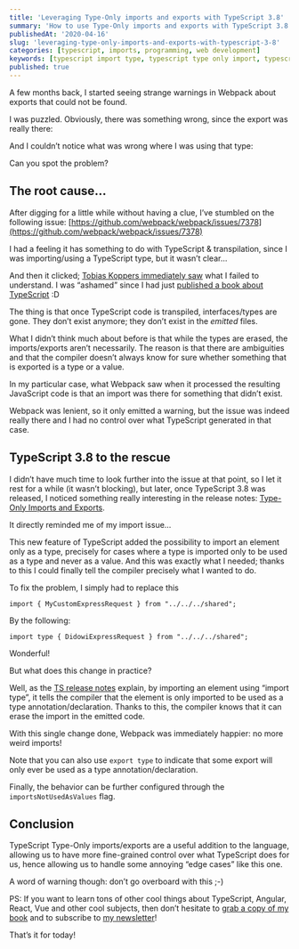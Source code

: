 ```yaml
---
title: 'Leveraging Type-Only imports and exports with TypeScript 3.8'
summary: 'How to use Type-Only imports and exports with TypeScript 3.8'
publishedAt: '2020-04-16'
slug: 'leveraging-type-only-imports-and-exports-with-typescript-3-8'
categories: [typescript, imports, programming, web development]
keywords: [typescript import type, typescript type only import, typescript export type, typescript]
published: true
---
```


A few months back, I started seeing strange warnings in Webpack about exports that could not be found.

I was puzzled. Obviously, there was something wrong, since the export was really there:

<Gist gistLink="dsebastien/f542e2b00a3be272c4ad58ace37b50ce" />

And I couldn’t notice what was wrong where I was using that type:

<Gist gistLink="dsebastien/db4f8516ece24de8afe61ee2e99eab81" />

Can you spot the problem?

## The root cause…

After digging for a little while without having a clue, I’ve stumbled on the following issue: [https://github.com/webpack/webpack/issues/7378](https://github.com/webpack/webpack/issues/7378)

I had a feeling it has something to do with TypeScript & transpilation, since I was importing/using a TypeScript type, but it wasn’t clear…

And then it clicked; [Tobias Koppers immediately saw](https://github.com/webpack/webpack/issues/7378#issuecomment-392264102) what I failed to understand. I was “ashamed” since I had just [published a book about TypeScript](https://www.amazon.com/Learn-TypeScript-Building-Applications-understanding-ebook/dp/B081FB89BL?tag=dsebastien00-20) :D

The thing is that once TypeScript code is transpiled, interfaces/types are gone. They don’t exist anymore; they don’t exist in the _emitted_ files.

What I didn’t think much about before is that while the types are erased, the imports/exports aren’t necessarily. The reason is that there are ambiguities and that the compiler doesn’t always know for sure whether something that is exported is a type or a value.

In my particular case, what Webpack saw when it processed the resulting JavaScript code is that an import was there for something that didn’t exist.

Webpack was lenient, so it only emitted a warning, but the issue was indeed really there and I had no control over what TypeScript generated in that case.

## TypeScript 3.8 to the rescue

I didn’t have much time to look further into the issue at that point, so I let it rest for a while (it wasn’t blocking), but later, once TypeScript 3.8 was released, I noticed something really interesting in the release notes: [Type-Only Imports and Exports](https://devblogs.microsoft.com/typescript/announcing-typescript-3-8/#type-only-imports-exports).

It directly reminded me of my import issue…

This new feature of TypeScript added the possibility to import an element only as a type, precisely for cases where a type is imported only to be used as a type and never as a value. And this was exactly what I needed; thanks to this I could finally tell the compiler precisely what I wanted to do.

To fix the problem, I simply had to replace this

```
import { MyCustomExpressRequest } from "../../../shared";
```

By the following:

```
import type { DidowiExpressRequest } from "../../../shared";
```

Wonderful!

But what does this change in practice?

Well, as the [TS release notes](https://devblogs.microsoft.com/typescript/announcing-typescript-3-8/#type-only-imports-exports) explain, by importing an element using “import type”, it tells the compiler that the element is only imported to be used as a type annotation/declaration. Thanks to this, the compiler knows that it can erase the import in the emitted code.

With this single change done, Webpack was immediately happier: no more weird imports!

Note that you can also use `export type` to indicate that some export will only ever be used as a type annotation/declaration.

Finally, the behavior can be further configured through the `importsNotUsedAsValues` flag.

## Conclusion

TypeScript Type-Only imports/exports are a useful addition to the language, allowing us to have more fine-grained control over what TypeScript does for us, hence allowing us to handle some annoying “edge cases” like this one.

A word of warning though: don’t go overboard with this ;-)

PS: If you want to learn tons of other cool things about TypeScript, Angular, React, Vue and other cool subjects, then don’t hesitate to [grab a copy of my book](https://www.amazon.com/Learn-TypeScript-Building-Applications-understanding-ebook/dp/B081FB89BL?tag=dsebastien00-20) and to subscribe to [my newsletter](https://newsletter.dsebastien.net)!

That’s it for today!

<BlogPostSignature />
